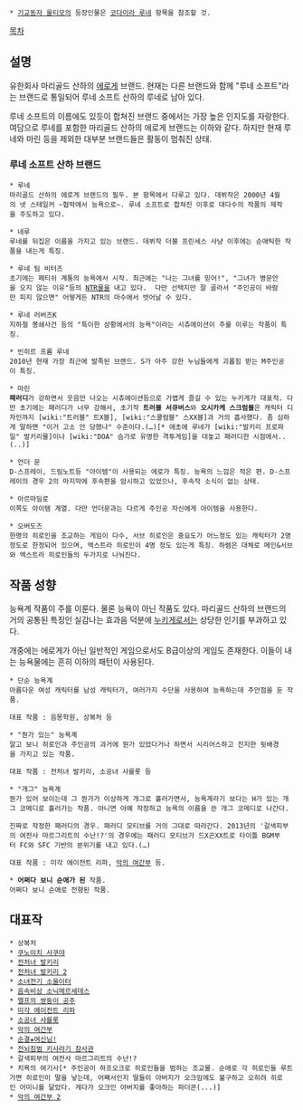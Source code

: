  * [[기교동자 울티모]]의 등장인물은 [[코다이라 루네]] 항목을 참조할 것.

[[목차]]

== 설명 ==
유한회사 마리골드 산하의 [[에로게]] 브랜드. 현재는 다른 브랜드와 함께 "루네 소프트"라는 브랜드로 통일되어 루네 소프트 산하의 루네로 남아 있다. 

루네 소프트의 이름에도 있듯이 합쳐진 브랜드 중에서는 가장 높은 인지도를 자랑한다. 여담으로 루네를 포함한 마리골드 산하의 에로게 브랜드는 이하와 같다. 하지만 현재 루네와 마린 등을 제외한 대부분 브랜드들은 활동이 멈춰진 상태.

=== 루네 소프트 산하 브랜드 ===
 * 루네
 마리골드 산하의 에로게 브랜드의 필두. 본 항목에서 다루고 있다. 데뷔작은 2000년 4월의 넷 스테일커 ~협박에서 능욕으로~. 루네 소프트로 합쳐진 이후로 대다수의 작품의 제작을 주도하고 있다. 

 * 네루
 루네를 뒤집은 이름을 가지고 있는 브랜드. 데뷔작 더블 프린세스 사냥 이후에는 순애틱한 작품을 내는게 특징.

 * 루네 팀 비터즈
 초기에는 페티쉬 계통의 능욕에서 시작. 최근에는 "나는 그녀를 믿어!", "그녀가 병문안을 오지 않는 이유"등의 [[NTR]]물을 내고 있다.  다만 선택지만 잘 골라서 "주인공이 바람만 피지 않으면" 어떻게든 NTR의 마수에서 벗어날 수 있다.

 * 루네 러버즈K
 지하철 봉쇄사건 등의 "특이한 상황에서의 능욕"이라는 시츄에이션이 주를 이루는 작품이 특징.

 * 빈히르 프롬 루네
 2010년 현재 가장 최근에 발족된 브랜드. S가 아주 강한 누님들에게 괴롭힘 받는 M주인공이 특징.

 * 마린
 '''패러디'''가 강하면서 웃음만 나오는 시츄에이션등으로 가볍게 즐길 수 있는 누키게가 대표적. 다만 초기에는 패러디가 너무 강해서, 초기작 '''트러블 서큐버스'''와 '''오시카케 스크럼블'''은 캐릭터 디자인까지 [wiki:"트러블" 트X블], [wiki:"스쿨럼블" 스XX블]과 거의 흡사했다. 좀 심하게 말하면 "이거 고소 안 당했나" 수준이다.(…)[* 애초에 루네가 [wiki:"발키리 프로파일" 발키리물]이나 [wiki:"DOA" 슴가로 유명한 격투게임]을 대놓고 패러디한 시점에서..(..)]

 * 언더 문
 D-스프레이, 드림노트등 "아이템"이 사용되는 에로가 특징. 능욕의 느낌은 적은 편. D-스프레이의 경우 2의 마지막에 후속편을 암시하고 있었으나, 후속작 소식이 없는 상태.

 * 아르마딜로
 이쪽도 아이템 계열. 다만 언더문과는 다르게 주인공 자신에게 아이템을 사용한다.

 * 오버도즈
 한명의 히로인을 조교하는 게임이 다수, 서브 히로인은 중요도가 어느정도 있는 캐릭터가 2명정도로 한정되어 있으며, 엑스트라 히로인이 4명 정도 있는게 특징. 하렘은 대체로 메인&서브와 엑스트라 히로인들의 두가지로 나눠진다.

== 작품 성향 ==
능욕계 작품이 주를 이룬다. 물론 능욕이 아닌 작품도 있다. 마리골드 산하의 브랜드의 거의 공통된 특징인 실감나는 효과음 덕분에 [[누키게]]로서는 상당한 인기를 부과하고 있다.

개중에는 에로게가 아닌 일반적인 게임으로서도 B급이상의 게임도 존재한다. 이들이 내는 능욕물에는 흔히 이하의 패턴이 사용된다.

 * 단순 능욕계
 아름다운 여성 캐릭터를 남성 캐릭터가, 여러가지 수단을 사용하여 능욕하는데 주안점을 둔 작품.

 대표 작품 : 음몽학원, 상복처 등

 * "뭔가 있는" 능욕계
 알고 보니 히로인과 주인공의 과거에 뭔가 있었다거나 하면서 시리어스하고 진지한 뒷배경을 가지고 있는 작품.

 대표 작품 : 전처녀 발키리, 소공녀 샤를롯 등

 * "개그" 능욕계
 뭔가 있어 보이는데 그 뭔가가 이상하게 개그로 흘러가면서, 능욕계라기 보다는 H가 있는 개그 코메디로 흘러가는 작품. 아니면 아예 작정하고 능욕의 이름을 쓴 개그 코메디로 나간다. 

 진짜로 작정한 패러디의 경우. 패러디 모티브를 거의 그대로 따라간다. 2013년의 '갈색피부의 여전사 마르그리트의 수난!?'의 경우에는 패러디 모티브가 드X곤XX트로 타이틀 BGM부터 FC와 SFC 기반의 분위기를 내고 있다.(…)

 대표 작품 : 미각 에이전트 리파, [[악의 여간부]] 등.

 * '''어쩌다 보니 순애가 된''' 작품.
 어쩌다 보니 순애로 전향된 작품. 

== 대표작 ==
 * 상복처
 * [[쿠노이치 사쿠야]]
 * [[전처녀 발키리]]
 * [[전처녀 발키리 2]]
 * [[소녀전기 소울이터]]
 * [[음속비상 소닉메르세데스]]
 * [[엘프의 쌍둥이 공주]]
 * [[미각 에이전트 리파]]
 * [[소공녀 샤를롯]]
 * [[악의 여간부]]
 * [[순결★여신님!]]
 * [[전뇌침범 키사라기 참사관]]
 * 갈색피부의 여전사 마르그리트의 수난!?
 * 치욕의 여기사[* 주인공이 하프오크로 히로인들을 범하는 조교물. 순애로 각 히로인들 루트가면 히로인이 딸을 낳는데, 어째서인지 딸들이 아버지가 오크임에도 불구하고 오히려 히로인 어미니를 닮았다. 게다가 오크인 아버지를 좋아하는 파더콘(...)]
 * [[악의 여간부 2]]
